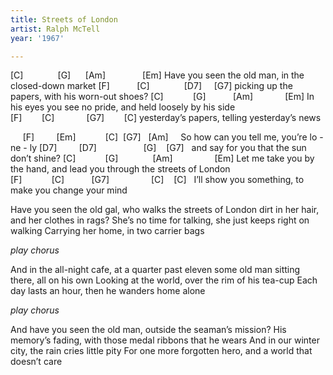 ```yaml
---
title: Streets of London
artist: Ralph McTell
year: '1967'

---
```


[C]              [G]      [Am]               [Em]
Have you seen the old man, in the closed-down market
[F]           [C]              [D7]     [G7]
picking up the papers, with his worn-out shoes?
[C]            [G]           [Am]             [Em]
In his eyes you see no pride, and held loosely by his side
[F]        [C]             [G7]        [C]
yesterday's papers, telling yesterday's news

::: {.callout appearance="minimal"}
     [F]         [Em]            [C]  [G7]   [Am]
    So how can you tell me, you're lo - ne - ly
[D7]         [D7]                   [G]    [G7]
  and say for you that the sun don't shine?
[C]            [G]              [Am]                 [Em]
Let me take you by the hand, and lead you through the streets of London
[F]            [C]           [G7]                 [C]    [C]
  I'll show you something, to make you change your mind
:::

Have you seen the old gal, who walks the streets of London
dirt in her hair, and her clothes in rags?
She's no time for talking, she just keeps right on walking
Carrying her home, in two carrier bags

*play chorus*

And in the all-night cafe, at a quarter past eleven
some old man sitting there, all on his own
Looking at the world, over the rim of his tea-cup
Each day lasts an hour, then he wanders home alone

*play chorus*

And have you seen the old man, outside the seaman's mission?
His memory's fading, with those medal ribbons that he wears
And in our winter city, the rain cries little pity
For one more forgotten hero, and a world that doesn't care


